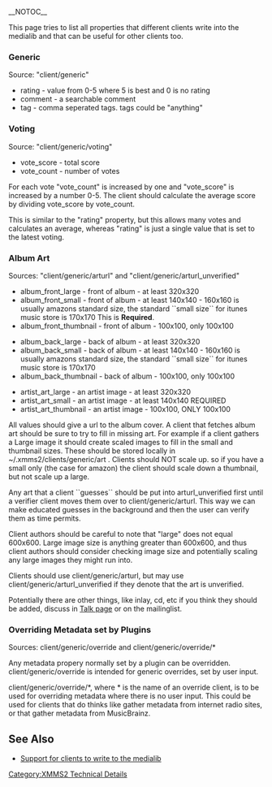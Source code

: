 __NOTOC__

This page tries to list all properties that different clients write into the medialib and that can be useful for other clients too.

===Generic===
Source: "client/generic"

* rating - value from 0-5 where 5 is best and 0 is no rating
* comment - a searchable comment
* tag - comma seperated tags. tags could be "anything"

===Voting===
Source: "client/generic/voting"

* vote_score - total score
* vote_count - number of votes

For each vote "vote_count" is increased by one and "vote_score" is increased by a number 0-5. The client should calculate the average score by dividing vote_score by vote_count.

This is similar to the "rating" property, but this allows many votes and calculates an average, whereas "rating" is just a single value that is set to the latest voting.

===Album Art===
Sources: "client/generic/arturl" and "client/generic/arturl_unverified"

* album_front_large - front of album - at least 320x320
* album_front_small - front of album - at least 140x140 - 160x160 is usually amazons standard size, the standard ``small size`` for itunes music store is 170x170 This is '''Required'''.
* album_front_thumbnail - front of album - 100x100, only 100x100

* album_back_large - back of album - at least 320x320
* album_back_small - back of album - at least 140x140 - 160x160 is usually amazons standard size, the standard ``small size`` for itunes music store is 170x170
* album_back_thumbnail - back of album - 100x100, only 100x100

* artist_art_large - an artist image - at least 320x320
* artist_art_small - an artist image - at least 140x140 REQUIRED
* artist_art_thumbnail - an artist image - 100x100, ONLY 100x100

All values should give a url to the album cover. A client that fetches album art should be sure to try to fill in missing art. For example if a client gathers a Large image it should create scaled images to fill in the small and thumbnail sizes. These should be stored locally in ~/.xmms2/clients/generic/art . Clients should NOT scale up. so if you have a small only (the case for amazon) the client should scale down a thumbnail, but not scale up a large. 

Any art that a client ``guesses`` should be put into arturl_unverified first until a verifier client moves them over to client/generic/arturl. This way we can make educated guesses in the background and then the user can verify them as time permits. 

Client authors should be careful to note that "large" does not equal 600x600. Large image size is anything greater than 600x600, and thus client authors should consider checking image size and potentially scaling any large images they might run into. 

Clients should use client/generic/arturl, but may use client/generic/arturl_unverified if they denote that the art is unverified. 

Potentially there are other things, like inlay, cd, etc if you think they should be added, discuss in [[Talk:Generic properties policy|Talk page]] or on the mailinglist.

===Overriding Metadata set by Plugins===
Sources: client/generic/override and client/generic/override/*

Any metadata propery normally set by a plugin can be overridden. client/generic/override is intended for generic overrides, set by user input. 

client/generic/override/*, where * is the name of an override client, is to be used for overriding metadata where there is no user input. This could be used for clients that do thinks like gather metadata from internet radio sites, or that gather metadata from MusicBrainz. 

== See Also ==
* [[Support for clients to write to the medialib]]

[[Category:XMMS2 Technical Details]]